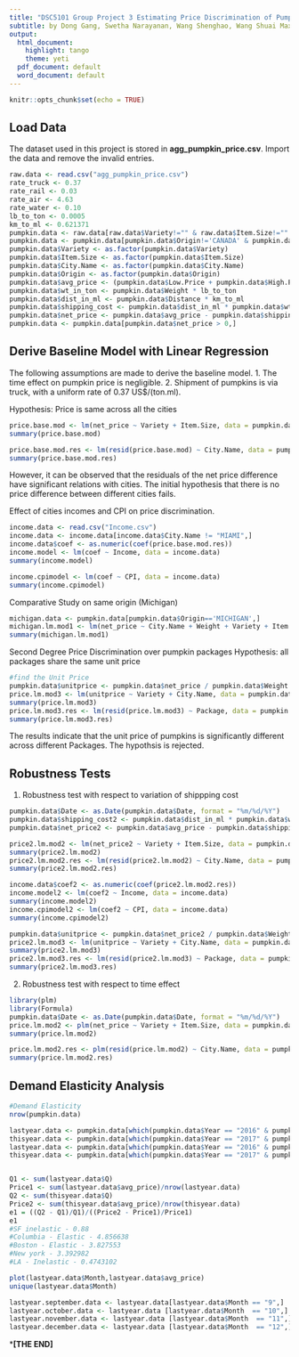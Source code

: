 ```yaml
---
title: "DSC5101 Group Project 3 Estimating Price Discrimination of Pumpkin"
subtitle: by Dong Gang, Swetha Narayanan, Wang Shenghao, Wang Shuai Max
output:
  html_document:
    highlight: tango
    theme: yeti
  pdf_document: default
  word_document: default
---
```


```r
knitr::opts_chunk$set(echo = TRUE)
```

## Load Data
The dataset used in this project is stored in **agg_pumpkin_price.csv**. Import the data and remove the invalid entries.

```r
raw.data <- read.csv("agg_pumpkin_price.csv")
rate_truck <- 0.37
rate_rail <- 0.03
rate_air <- 4.63
rate_water <- 0.10
lb_to_ton <- 0.0005
km_to_ml <- 0.621371
pumpkin.data <- raw.data[raw.data$Variety!="" & raw.data$Item.Size!="" & raw.data$Origin!="" & raw.data$Package!='each' & raw.data$Package!='bins',]
pumpkin.data <- pumpkin.data[pumpkin.data$Origin!='CANADA' & pumpkin.data$Origin!='MEXICO' & pumpkin.data$Origin!='COSTA RICA',]
pumpkin.data$Variety <- as.factor(pumpkin.data$Variety)
pumpkin.data$Item.Size <- as.factor(pumpkin.data$Item.Size)
pumpkin.data$City.Name <- as.factor(pumpkin.data$City.Name)
pumpkin.data$Origin <- as.factor(pumpkin.data$Origin)
pumpkin.data$avg_price <- (pumpkin.data$Low.Price + pumpkin.data$High.Price) / 2
pumpkin.data$wt_in_ton <- pumpkin.data$Weight * lb_to_ton
pumpkin.data$dist_in_ml <- pumpkin.data$Distance * km_to_ml
pumpkin.data$shipping_cost <- pumpkin.data$dist_in_ml * pumpkin.data$wt_in_ton * rate_truck
pumpkin.data$net_price <- pumpkin.data$avg_price - pumpkin.data$shipping_cost
pumpkin.data <- pumpkin.data[pumpkin.data$net_price > 0,]
```

## Derive Baseline Model with Linear Regression
The following assumptions are made to derive the baseline model.
1. The time effect on pumpkin price is negligible.
2. Shipment of pumpkins is via truck, with a uniform rate of 0.37 US$/(ton.ml).

Hypothesis: Price is same across all the cities
```r
price.base.mod <- lm(net_price ~ Variety + Item.Size, data = pumpkin.data)
summary(price.base.mod)

price.base.mod.res <- lm(resid(price.base.mod) ~ City.Name, data = pumpkin.data)
summary(price.base.mod.res)
```
However, it can be observed that the residuals of the net price difference have significant relations with cities.
The initial hypothesis that there is no price difference between different cities fails. 


Effect of cities incomes and CPI on price discrimination.
```r
income.data <- read.csv("Income.csv")
income.data <- income.data[income.data$City.Name != "MIAMI",]
income.data$coef <- as.numeric(coef(price.base.mod.res))
income.model <- lm(coef ~ Income, data = income.data)
summary(income.model)

income.cpimodel <- lm(coef ~ CPI, data = income.data)
summary(income.cpimodel)
```


Comparative Study on same origin (Michigan)
```r
michigan.data <- pumpkin.data[pumpkin.data$Origin=='MICHIGAN',]
michigan.lm.mod1 <- lm(net_price ~ City.Name + Weight + Variety + Item.Size, data = michigan.data)
summary(michigan.lm.mod1)
```


Second Degree Price Discrimination over pumpkin packages
Hypothesis: all packages share the same unit price
```r
#find the Unit Price
pumpkin.data$unitprice <- pumpkin.data$net_price / pumpkin.data$Weight
price.lm.mod3 <- lm(unitprice ~ Variety + City.Name, data = pumpkin.data)
summary(price.lm.mod3)
price.lm.mod3.res <- lm(resid(price.lm.mod3) ~ Package, data = pumpkin.data)
summary(price.lm.mod3.res)
```
The results indicate that the unit price of pumpkins is significantly different across different Packages. 
The hypothsis is rejected.


## Robustness Tests
1. Robustness test with respect to variation of shippping cost
```r
pumpkin.data$Date <- as.Date(pumpkin.data$Date, format = "%m/%d/%Y")
pumpkin.data$shipping_cost2 <- pumpkin.data$dist_in_ml * pumpkin.data$wt_in_ton * pumpkin.data$Rate
pumpkin.data$net_price2 <- pumpkin.data$avg_price - pumpkin.data$shipping_cost

price2.lm.mod2 <- lm(net_price2 ~ Variety + Item.Size, data = pumpkin.data)
summary(price2.lm.mod2)
price2.lm.mod2.res <- lm(resid(price2.lm.mod2) ~ City.Name, data = pumpkin.data)
summary(price2.lm.mod2.res)

income.data$coef2 <- as.numeric(coef(price2.lm.mod2.res))
income.model2 <- lm(coef2 ~ Income, data = income.data)
summary(income.model2)
income.cpimodel2 <- lm(coef2 ~ CPI, data = income.data)
summary(income.cpimodel2)

pumpkin.data$unitprice <- pumpkin.data$net_price2 / pumpkin.data$Weight
price2.lm.mod3 <- lm(unitprice ~ Variety + City.Name, data = pumpkin.data)
summary(price2.lm.mod3)
price2.lm.mod3.res <- lm(resid(price2.lm.mod3) ~ Package, data = pumpkin.data)
summary(price2.lm.mod3.res)

```


2. Robustness test with respect to time effect
```r
library(plm)
library(Formula)
pumpkin.data$Date <- as.Date(pumpkin.data$Date, format = "%m/%d/%Y")
price.lm.mod2 <- plm(net_price ~ Variety + Item.Size, data = pumpkin.data, index = c("Date"), model = "within")
summary(price.lm.mod2)

price.lm.mod2.res <- plm(resid(price.lm.mod2) ~ City.Name, data = pumpkin.data, index = c("Date"), model = "within")
summary(price.lm.mod2.res)
```


## Demand Elasticity Analysis
```r
#Demand Elasticity
nrow(pumpkin.data)

lastyear.data <- pumpkin.data[which(pumpkin.data$Year == "2016" & pumpkin.data$City.Name == "SAN FRANCISCO" ) ,]
thisyear.data <- pumpkin.data[which(pumpkin.data$Year == "2017" & pumpkin.data$City.Name == "SAN FRANCISCO" ) ,]
lastyear.data <- pumpkin.data[which(pumpkin.data$Year == "2016" & pumpkin.data$City.Name == "COLUMBIA" ) ,]
thisyear.data <- pumpkin.data[which(pumpkin.data$Year == "2017" & pumpkin.data$City.Name == "COLUMBIA" ) ,]


Q1 <- sum(lastyear.data$Q)
Price1 <- sum(lastyear.data$avg_price)/nrow(lastyear.data)
Q2 <- sum(thisyear.data$Q)
Price2 <- sum(thisyear.data$avg_price)/nrow(thisyear.data)
e1 = ((Q2 - Q1)/Q1)/((Price2 - Price1)/Price1)
e1
#SF inelastic - 0.88
#Columbia - Elastic - 4.856638
#Boston - Elastic - 3.827553
#New york - 3.392982
#LA - Inelastic - 0.4743102

plot(lastyear.data$Month,lastyear.data$avg_price)
unique(lastyear.data$Month)

lastyear.september.data <- lastyear.data[lastyear.data$Month == "9",]
lastyear.october.data <- lastyear.data [lastyear.data$Month  == "10",]
lastyear.november.data <- lastyear.data [lastyear.data$Month  == "11",]
lastyear.december.data <- lastyear.data [lastyear.data$Month  == "12",]
```

***[THE END]**